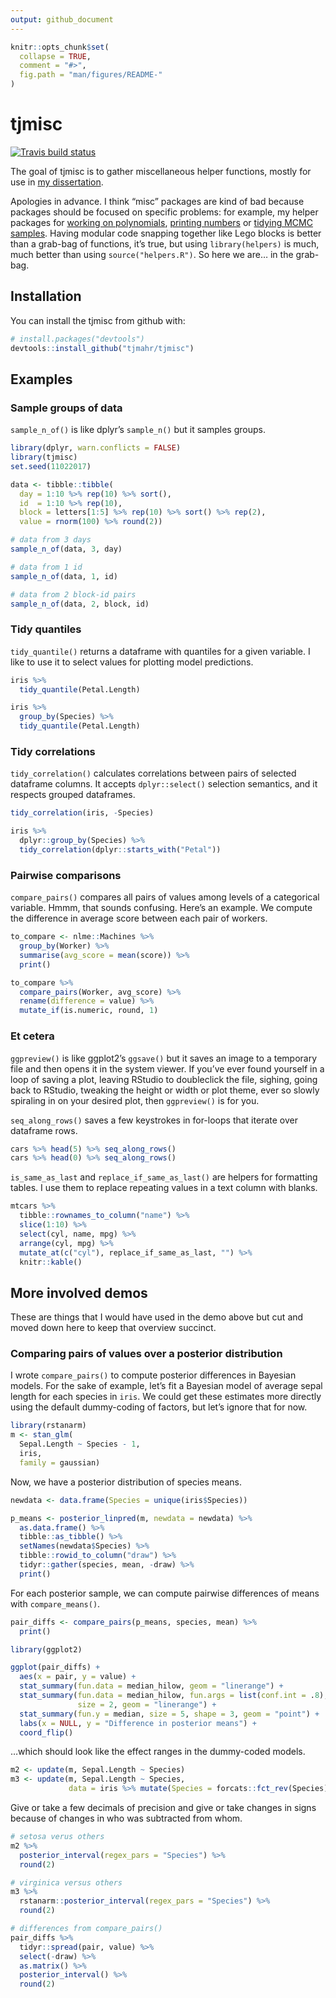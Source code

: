 ```yaml
---
output: github_document
---
```


<!-- README.md is generated from README.Rmd. Please edit that file -->

```r
knitr::opts_chunk$set(
  collapse = TRUE,
  comment = "#>",
  fig.path = "man/figures/README-"
)
```

# tjmisc 
[![Travis build status](https://travis-ci.org/tjmahr/tjmisc.svg?branch=master)](https://travis-ci.org/tjmahr/tjmisc)


The goal of tjmisc is to gather miscellaneous helper functions, mostly for use 
in [my dissertation](https://github.com/tjmahr/dissertation). 

Apologies in advance. I think "misc" packages are kind of bad because packages
should be focused on specific problems: for example, my helper packages for
[working on polynomials](https://github.com/tjmahr/polypoly),
[printing numbers](https://github.com/tjmahr/printy) or 
[tidying MCMC samples](https://github.com/tjmahr/tristan). Having modular code
snapping together like Lego blocks is better than a grab-bag of functions, it's
true, but using `library(helpers)` is much, much better than using
`source("helpers.R")`. So here we are... in the grab-bag.


## Installation

You can install the tjmisc from github with:

```r
# install.packages("devtools")
devtools::install_github("tjmahr/tjmisc")
```

## Examples

### Sample groups of data

`sample_n_of()` is like dplyr's `sample_n()` but it samples groups. 

```r
library(dplyr, warn.conflicts = FALSE)
library(tjmisc)
set.seed(11022017)

data <- tibble::tibble(
  day = 1:10 %>% rep(10) %>% sort(),
  id  = 1:10 %>% rep(10),
  block = letters[1:5] %>% rep(10) %>% sort() %>% rep(2),
  value = rnorm(100) %>% round(2))

# data from 3 days
sample_n_of(data, 3, day)

# data from 1 id
sample_n_of(data, 1, id)

# data from 2 block-id pairs
sample_n_of(data, 2, block, id)
```

### Tidy quantiles

`tidy_quantile()` returns a dataframe with quantiles for a given variable. I
like to use it to select values for plotting model predictions.

```r
iris %>% 
  tidy_quantile(Petal.Length)

iris %>% 
  group_by(Species) %>% 
  tidy_quantile(Petal.Length)
```

### Tidy correlations

`tidy_correlation()` calculates correlations between pairs of selected dataframe
columns. It accepts `dplyr::select()` selection semantics, and it respects
grouped dataframes.

```r
tidy_correlation(iris, -Species)

iris %>%
  dplyr::group_by(Species) %>%
  tidy_correlation(dplyr::starts_with("Petal"))
```

### Pairwise comparisons

`compare_pairs()` compares all pairs of values among levels of a categorical
variable. Hmmm, that sounds confusing. Here's an example. We compute the
difference in average score between each pair of workers.

```r
to_compare <- nlme::Machines %>%
  group_by(Worker) %>%
  summarise(avg_score = mean(score)) %>%
  print()

to_compare %>%
  compare_pairs(Worker, avg_score) %>%
  rename(difference = value) %>%
  mutate_if(is.numeric, round, 1)
```

### Et cetera

`ggpreview()` is like ggplot2's `ggsave()` but it saves an image to a temporary
file and then opens it in the system viewer. If you've ever found yourself in
a loop of saving a plot, leaving RStudio to doubleclick the file, sighing, going
back to RStudio, tweaking the height or width or plot theme, ever so slowly
spiraling in on your desired plot, then `ggpreview()` is for you.

`seq_along_rows()` saves a few keystrokes in for-loops that iterate over
dataframe rows.

```r
cars %>% head(5) %>% seq_along_rows()
cars %>% head(0) %>% seq_along_rows()
```

`is_same_as_last` and `replace_if_same_as_last()` are helpers for formatting
tables. I use them to replace repeating values in a text column with blanks.

```r
mtcars %>% 
  tibble::rownames_to_column("name") %>% 
  slice(1:10) %>% 
  select(cyl, name, mpg) %>% 
  arrange(cyl, mpg) %>% 
  mutate_at(c("cyl"), replace_if_same_as_last, "") %>% 
  knitr::kable()
```


## More involved demos

These are things that I would have used in the demo above but cut and moved
down here to keep that overview succinct.

### Comparing pairs of values over a posterior distribution

I wrote `compare_pairs()` to compute posterior differences in Bayesian models.
For the sake of example, let's fit a Bayesian model of average sepal length for
each species in `iris`. We could get these estimates more directly using the default dummy-coding of factors, but let's ignore that for now.

```r
library(rstanarm)
m <- stan_glm(
  Sepal.Length ~ Species - 1,
  iris,
  family = gaussian)
```

Now, we have a posterior distribution of species means.

```r
newdata <- data.frame(Species = unique(iris$Species))

p_means <- posterior_linpred(m, newdata = newdata) %>%
  as.data.frame() %>%
  tibble::as_tibble() %>%
  setNames(newdata$Species) %>%
  tibble::rowid_to_column("draw") %>%
  tidyr::gather(species, mean, -draw) %>%
  print()
```

For each posterior sample, we can compute pairwise differences of means with
`compare_means()`.

```r
pair_diffs <- compare_pairs(p_means, species, mean) %>%
  print()

library(ggplot2)

ggplot(pair_diffs) +
  aes(x = pair, y = value) +
  stat_summary(fun.data = median_hilow, geom = "linerange") +
  stat_summary(fun.data = median_hilow, fun.args = list(conf.int = .8),
               size = 2, geom = "linerange") +
  stat_summary(fun.y = median, size = 5, shape = 3, geom = "point") +
  labs(x = NULL, y = "Difference in posterior means") +
  coord_flip()
```

...which should look like the effect ranges in the dummy-coded models.

```r
m2 <- update(m, Sepal.Length ~ Species)
m3 <- update(m, Sepal.Length ~ Species, 
             data = iris %>% mutate(Species = forcats::fct_rev(Species)))
```

Give or take a few decimals of precision and give or take changes in signs
because of changes in who was subtracted from whom.

```r
# setosa verus others
m2 %>% 
  posterior_interval(regex_pars = "Species") %>% 
  round(2)

# virginica versus others
m3 %>% 
  rstanarm::posterior_interval(regex_pars = "Species") %>% 
  round(2)

# differences from compare_pairs()
pair_diffs %>% 
  tidyr::spread(pair, value) %>% 
  select(-draw) %>% 
  as.matrix() %>% 
  posterior_interval() %>% 
  round(2)
```



